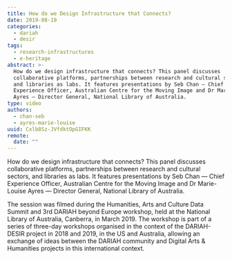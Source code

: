 ```yaml
---
title: How do we Design Infrastructure that Connects?
date: 2019-08-19
categories:
  - dariah
  - desir
tags:
  - research-infrastructures
  - e-heritage
abstract: >-
  How do we design infrastructure that connects? This panel discusses
  collaborative platforms, partnerships between research and cultural sectors,
  and libraries as labs. It features presentations by Seb Chan — Chief
  Experience Officer, Australian Centre for the Moving Image and Dr Marie-Louise
  Ayres — Director General, National Library of Australia.
type: video
authors:
  - chan-seb
  - ayres-marie-louise
uuid: Cxlb8Sz-JVfdktOpGIFKK
remote:
  date: ""
---
```


How do we design infrastructure that connects? This panel discusses
collaborative platforms, partnerships between research and cultural sectors, and
libraries as labs. It features presentations by Seb Chan — Chief Experience
Officer, Australian Centre for the Moving Image and Dr Marie-Louise Ayres —
Director General, National Library of Australia.

The session was filmed during the Humanities, Arts and Culture Data Summit and
3rd DARIAH beyond Europe workshop, held at the National Library of Australia,
Canberra, in March 2019. The workshop is part of a series of three-day workshops
organised in the context of the DARIAH-DESIR project in 2018 and 2019, in the US
and Australia, allowing an exchange of ideas between the DARIAH community and
Digital Arts & Humanities projects in this international context.

<VideoCard
  title="How do we Design Infrastructure that Connects?"
  id="QNNcM6nQCiM"
  image="assets/images/cms/posts/how-design-infrastructure-that-connects/intersections.png"
/>
